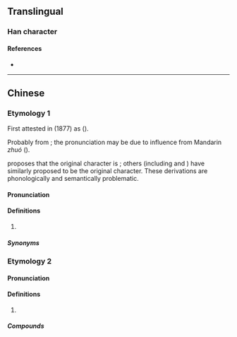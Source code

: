 {{character info}}
==Translingual==

===Han character===
{{Han char|rn=30|rad=口|as=05|sn=8|four=|canj=RKM|ids=⿰口左}}

====References====
* {{Han ref|kx=0185.211|hdz=10599.040|uh=5497}}

----

==Chinese==

===Etymology 1===
{{zh-forms|alt=唨-rare,阻-rare,左-nonstandard,o左-internet}}
First attested in {{lang|zh|《散語四十章》}} (1877) as {{zh-l|*阻}} ({{zh-ref|Yue, 2004}}).

Probably from {{zh-l|*著/着}}; the pronunciation may be due to influence from Mandarin ''zhuó'' ({{zh-ref|Chan, 1998}}).

{{zh-ref|Chan (1995)}} proposes that the original character is {{ltc-l|𧇣|to go}}; others (including {{w|zh:彭志銘|Jimmy Pang}} and {{w|zh:曾焯文|Chapman Chan}}) have similarly proposed {{ltc-l|徂|to go}} to be the original character. These derivations are phonologically and semantically problematic.

====Pronunciation====
{{zh-pron
|c=zo2
|cat=part
}}

====Definitions====
{{zh-hanzi}}

# {{lb|zh|Cantonese}} {{non-gloss definition|Used to emphasise an action which has been completed and whose result still applies to the present situation. It roughly translates to the past tense in English.}} {{defdate|from 19th c.}}
#: {{zh-x|佢哋 啱啱 走 咗。|They left just now.|C}}
#: {{zh-x|阿媽 尋日 煲 咗 湯{tong1}。佢 而家 去 咗 超級市場 買 餸。|My mum made soup yesterday. Now, she has gone grocery shopping in the supermarket.|C}}
#: {{zh-x|食 咗 就 冇|if you eat it there will not be any more|C}}

=====Synonyms=====
{{zh-dial|了}}

===Etymology 2===
{{zh-forms}}

====Pronunciation====
{{zh-pron
|m=zuo
|cat=interjection
}}

====Definitions====
{{zh-hanzi}}

# {{n-g|A chant sound made while working.}}

=====Compounds=====
{{zh-der|嘿咗}}